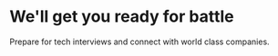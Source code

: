 # We'll get you ready for battle

Prepare for tech interviews and connect with world class companies.